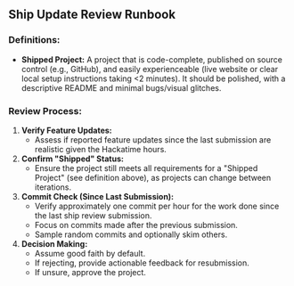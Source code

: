 ## Ship Update Review Runbook

### Definitions:

- **Shipped Project:** A project that is code-complete, published on source control (e.g., GitHub), and easily experienceable (live website or clear local setup instructions taking \<2 minutes). It should be polished, with a descriptive README and minimal bugs/visual glitches.

### Review Process:

1.  **Verify Feature Updates:**
    - Assess if reported feature updates since the last submission are realistic given the Hackatime hours.
2.  **Confirm "Shipped" Status:**
    - Ensure the project still meets all requirements for a "Shipped Project" (see definition above), as projects can change between iterations.
3.  **Commit Check (Since Last Submission):**
    - Verify approximately one commit per hour for the work done since the last ship review submission.
    - Focus on commits made after the previous submission.
    - Sample random commits and optionally skim others.
4.  **Decision Making:**
    - Assume good faith by default.
    - If rejecting, provide actionable feedback for resubmission.
    - If unsure, approve the project.

